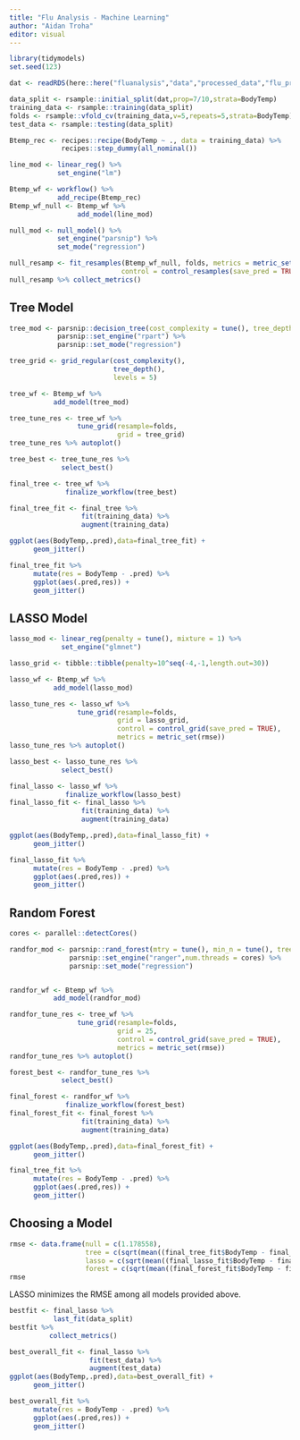 ```yaml
---
title: "Flu Analysis - Machine Learning"
author: "Aidan Troha"
editor: visual
---
```


```r
library(tidymodels)
set.seed(123)

dat <- readRDS(here::here("fluanalysis","data","processed_data","flu_processed"))

data_split <- rsample::initial_split(dat,prop=7/10,strata=BodyTemp)
training_data <- rsample::training(data_split)
folds <- rsample::vfold_cv(training_data,v=5,repeats=5,strata=BodyTemp)
test_data <- rsample::testing(data_split)

Btemp_rec <- recipes::recipe(BodyTemp ~ ., data = training_data) %>%
             recipes::step_dummy(all_nominal())

line_mod <- linear_reg() %>%
            set_engine("lm")

Btemp_wf <- workflow() %>%
            add_recipe(Btemp_rec)
Btemp_wf_null <- Btemp_wf %>%
                 add_model(line_mod)

null_mod <- null_model() %>%
            set_engine("parsnip") %>%
            set_mode("regression")

null_resamp <- fit_resamples(Btemp_wf_null, folds, metrics = metric_set(rmse),
                            control = control_resamples(save_pred = TRUE))
null_resamp %>% collect_metrics()
```

## Tree Model

```r
tree_mod <- parsnip::decision_tree(cost_complexity = tune(), tree_depth = tune()) %>%
            parsnip::set_engine("rpart") %>%
            parsnip::set_mode("regression")

tree_grid <- grid_regular(cost_complexity(),
                          tree_depth(),
                          levels = 5)

tree_wf <- Btemp_wf %>%
           add_model(tree_mod)

tree_tune_res <- tree_wf %>%
                 tune_grid(resample=folds,
                           grid = tree_grid)
tree_tune_res %>% autoplot()

tree_best <- tree_tune_res %>%
             select_best()

final_tree <- tree_wf %>%
              finalize_workflow(tree_best)

final_tree_fit <- final_tree %>%
                  fit(training_data) %>%
                  augment(training_data)

ggplot(aes(BodyTemp,.pred),data=final_tree_fit) +
      geom_jitter()

final_tree_fit %>%
      mutate(res = BodyTemp - .pred) %>%
      ggplot(aes(.pred,res)) +
      geom_jitter()
```

## LASSO Model

```r
lasso_mod <- linear_reg(penalty = tune(), mixture = 1) %>%
             set_engine("glmnet")

lasso_grid <- tibble::tibble(penalty=10^seq(-4,-1,length.out=30))

lasso_wf <- Btemp_wf %>%
           add_model(lasso_mod)

lasso_tune_res <- lasso_wf %>%
                 tune_grid(resample=folds,
                           grid = lasso_grid,
                           control = control_grid(save_pred = TRUE),
                           metrics = metric_set(rmse))
lasso_tune_res %>% autoplot()

lasso_best <- lasso_tune_res %>%
             select_best()

final_lasso <- lasso_wf %>%
              finalize_workflow(lasso_best)
final_lasso_fit <- final_lasso %>%
                  fit(training_data) %>%
                  augment(training_data)

ggplot(aes(BodyTemp,.pred),data=final_lasso_fit) +
      geom_jitter()

final_lasso_fit %>%
      mutate(res = BodyTemp - .pred) %>%
      ggplot(aes(.pred,res)) +
      geom_jitter()
```

## Random Forest

```r
cores <- parallel::detectCores()

randfor_mod <- parsnip::rand_forest(mtry = tune(), min_n = tune(), trees = 1000) %>%
               parsnip::set_engine("ranger",num.threads = cores) %>%
               parsnip::set_mode("regression")


randfor_wf <- Btemp_wf %>%
           add_model(randfor_mod)

randfor_tune_res <- tree_wf %>%
                 tune_grid(resample=folds,
                           grid = 25,
                           control = control_grid(save_pred = TRUE),
                           metrics = metric_set(rmse))
randfor_tune_res %>% autoplot()

forest_best <- randfor_tune_res %>%
             select_best()

final_forest <- randfor_wf %>%
              finalize_workflow(forest_best)
final_forest_fit <- final_forest %>%
                  fit(training_data) %>%
                  augment(training_data)

ggplot(aes(BodyTemp,.pred),data=final_forest_fit) +
      geom_jitter()

final_tree_fit %>%
      mutate(res = BodyTemp - .pred) %>%
      ggplot(aes(.pred,res)) +
      geom_jitter()
```

## Choosing a Model

```r
rmse <- data.frame(null = c(1.178558),
                   tree = c(sqrt(mean((final_tree_fit$BodyTemp - final_tree_fit$.pred)^2))),
                   lasso = c(sqrt(mean((final_lasso_fit$BodyTemp - final_lasso_fit$.pred)^2))),
                   forest = c(sqrt(mean((final_forest_fit$BodyTemp - final_forest_fit$.pred)^2))))
rmse
```

LASSO minimizes the RMSE among all models provided above.

```r
bestfit <- final_lasso %>%
           last_fit(data_split) 
bestfit %>%
          collect_metrics()

best_overall_fit <- final_lasso %>%
                    fit(test_data) %>%
                    augment(test_data)
ggplot(aes(BodyTemp,.pred),data=best_overall_fit) +
      geom_jitter()

best_overall_fit %>%
      mutate(res = BodyTemp - .pred) %>%
      ggplot(aes(.pred,res)) +
      geom_jitter()
```
